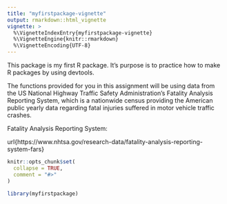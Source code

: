 ```yaml
---
title: "myfirstpackage-vignette"
output: rmarkdown::html_vignette
vignette: >
  %\VignetteIndexEntry{myfirstpackage-vignette}
  %\VignetteEngine{knitr::rmarkdown}
  %\VignetteEncoding{UTF-8}
---
```

This package is my first R package. It's purpose is to practice how to make R packages by using devtools.

The functions provided for you in this assignment will be using data from the US National
Highway Traffic Safety Administration's Fatality Analysis Reporting System, which is a
nationwide census providing the American public yearly data regarding fatal injuries suffered
in motor vehicle traffic crashes.

Fatality Analysis Reporting System:

url{https://www.nhtsa.gov/research-data/fatality-analysis-reporting-system-fars}



```r
knitr::opts_chunk$set(
  collapse = TRUE,
  comment = "#>"
)
```

```r
library(myfirstpackage)
```
